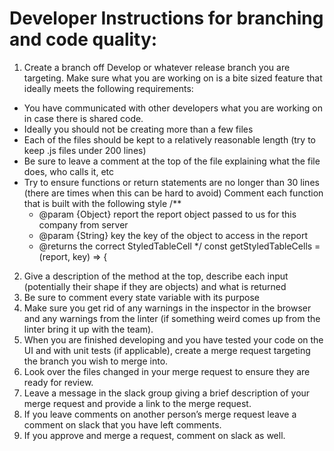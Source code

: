 
<Meta title="Dev Style Guide/ Branching and Code Quality" />

# Developer Instructions for branching and code quality:

1. Create a branch off Develop or whatever release branch you are targeting.
Make sure what you are working on is a bite sized feature that ideally meets the following requirements:
  - You have communicated with other developers what you are working on in case there is shared code.
  - Ideally you should not be creating more than a few files
  - Each of the files should be kept to a relatively reasonable length (try to keep .js files under 200 lines)
  - Be sure to leave a comment at the top of the file explaining what the file does, who calls it, etc
  - Try to ensure functions or return statements are no longer than 30 lines (there are times when this can be hard to avoid)
Comment each function that is built with the following style 
    /**
    * @param {Object} report the report object passed to us for this company from server
    * @param {String} key the key of the object to access in the report
    * @returns the correct StyledTableCell
    */
    const getStyledTableCells = (report, key) => {

2. Give a description of the method at the top, describe each input (potentially their shape if they are objects) and what is returned
3. Be sure to comment every state variable with its purpose
4. Make sure you get rid of any warnings in the inspector in the browser and any warnings from the linter (if something weird comes up from the linter bring it up with the team).
5. When you are finished developing and you have tested your code on the UI and with unit tests (if applicable), create a merge request targeting the branch you wish to merge into.
6. Look over the files changed in your merge request to ensure they are ready for review.
7. Leave a message in the slack group giving a brief description of your merge request and provide a link to the merge request.
8. If you leave comments on another person’s merge request leave a comment on slack that you have left comments.
9. If you approve and merge a request, comment on slack as well.


